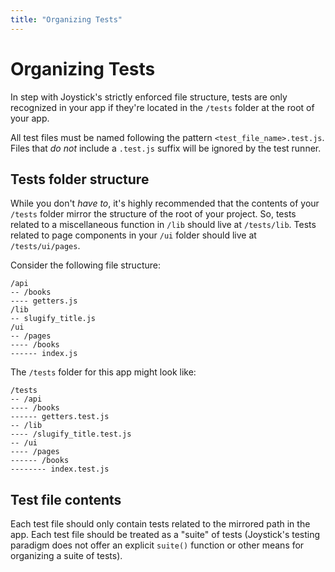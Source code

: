 ```yaml
---
title: "Organizing Tests"
---
```


# Organizing Tests

In step with Joystick's strictly enforced file structure, tests are only recognized in your app if they're located in the `/tests` folder at the root of your app.

All test files must be named following the pattern `<test_file_name>.test.js`. Files that _do not_ include a `.test.js` suffix will be ignored by the test runner.

## Tests folder structure

While you don't _have to_, it's highly recommended that the contents of your `/tests` folder mirror the structure of the root of your project. So, tests related to a miscellaneous function in `/lib` should live at `/tests/lib`. Tests related to page components in your `/ui` folder should live at `/tests/ui/pages`.

Consider the following file structure:

    /api
    -- /books
    ---- getters.js
    /lib
    -- slugify_title.js
    /ui
    -- /pages
    ---- /books
    ------ index.js
    

The `/tests` folder for this app might look like:

    /tests
    -- /api
    ---- /books
    ------ getters.test.js
    -- /lib
    ---- /slugify_title.test.js
    -- /ui
    ---- /pages
    ------ /books
    -------- index.test.js
    

## Test file contents

Each test file should only contain tests related to the mirrored path in the app. Each test file should be treated as a "suite" of tests (Joystick's testing paradigm does not offer an explicit `suite()` function or other means for organizing a suite of tests).